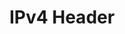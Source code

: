 ---
title: IPv4 Header
description: IPv4 Header
lastUpdated: 2025-07-23
editUrl: https://github.com/OssiLV/OLV-NoteBook/blob/main/src/content/docs/networking/ipv4_header.mdx
---